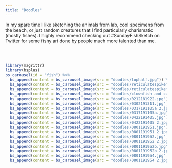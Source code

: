 ```yaml
---
title: "Doodles"
---
```


<style type="text/css">
h1.title {
  text-align: center;
}
</style>

In my spare time I like sketching the animals from lab, cool specimens from the beach, or just random creatures that I find particularly charismatic (mostly fishes). I highly recommend checking out #SundayFishSketch on Twitter for some fishy art done by people much more talented than me. 

\
\

```r
library(magrittr)
library(bsplus)
bs_carousel(id = "fish") %>%
  bs_append(content = bs_carousel_image(src = "doodles/tophalf.jpg")) %>%
  bs_append(content = bs_carousel_image(src = "doodles/reticulatespikefish.jpg")) %>%
  bs_append(content = bs_carousel_image(src = "doodles/reticulatespikefish 2.jpg")) %>%
  bs_append(content = bs_carousel_image(src = "doodles/clownfish and cardinalfish.jpg")) %>%
  bs_append(content = bs_carousel_image(src = "doodles/0212181922.jpg")) %>%
  bs_append(content = bs_carousel_image(src = "doodles/0302191311.jpg")) %>%
  bs_append(content = bs_carousel_image(src = "doodles/0317191105a 2.jpg")) %>%
  bs_append(content = bs_carousel_image(src = "doodles/0317191105a.jpg")) %>%
  bs_append(content = bs_carousel_image(src = "doodles/0422191405.jpg")) %>%
  bs_append(content = bs_carousel_image(src = "doodles/0422191405 2.jpg")) %>%
  bs_append(content = bs_carousel_image(src = "doodles/0801191951.jpg")) %>%
  bs_append(content = bs_carousel_image(src = "doodles/0801191951 2.jpg")) %>%
  bs_append(content = bs_carousel_image(src = "doodles/0801191952.jpg")) %>%
  bs_append(content = bs_carousel_image(src = "doodles/0801191952 2.jpg")) %>%
  bs_append(content = bs_carousel_image(src = "doodles/0801191952b.jpg")) %>%
  bs_append(content = bs_carousel_image(src = "doodles/0801191952b 2.jpg")) %>%
  bs_append(content = bs_carousel_image(src = "doodles/0801191954.jpg")) %>%
  bs_append(content = bs_carousel_image(src = "doodles/0801191954 2.jpg"))
```

